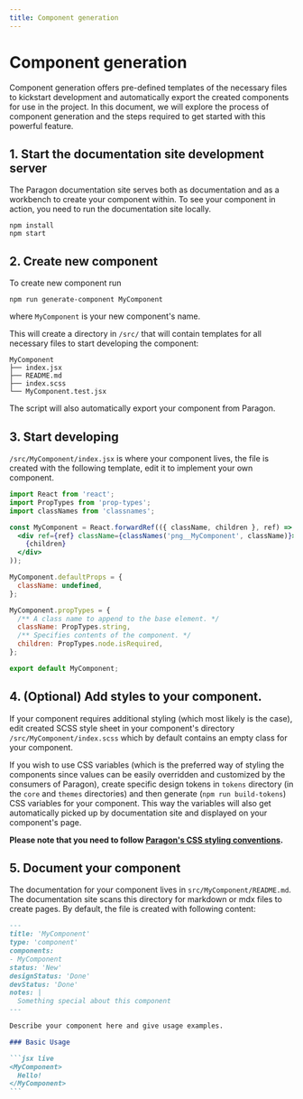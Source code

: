 ```yaml
---
title: Component generation
---
```


# Component generation

Component generation offers pre-defined templates of the necessary files to kickstart development and automatically export the created components for use in the project. In this document, we will explore the process of component generation and the steps required to get started with this powerful feature.

## 1. Start the documentation site development server

The Paragon documentation site serves both as documentation and as a workbench to create your component within. To see your component in action, you need to run the documentation site locally.

```
npm install
npm start
```

## 2. Create new component

To create new component run

```
npm run generate-component MyComponent
```

where `MyComponent` is your new component's name.

This will create a directory in `/src/` that will contain templates for all necessary files to start developing the component:
```
MyComponent
├── index.jsx
├── README.md
├── index.scss
└── MyComponent.test.jsx
```

The script will also automatically export your component from Paragon.

## 3. Start developing

`/src/MyComponent/index.jsx` is where your component lives, the file is created with the following template, edit it to implement your own component.

``` jsx
import React from 'react';
import PropTypes from 'prop-types';
import classNames from 'classnames';

const MyComponent = React.forwardRef(({ className, children }, ref) => (
  <div ref={ref} className={classNames('png__MyComponent', className)}>
    {children}
  </div>
));

MyComponent.defaultProps = {
  className: undefined,
};

MyComponent.propTypes = {
  /** A class name to append to the base element. */
  className: PropTypes.string,
  /** Specifies contents of the component. */
  children: PropTypes.node.isRequired,
};

export default MyComponent;

```

## 4. (Optional) Add styles to your component.

If your component requires additional styling (which most likely is the case), edit created SCSS style sheet in your
component's directory `/src/MyComponent/index.scss` which by default contains an empty class for your component.

If you wish to use CSS variables (which is the preferred way of styling the components since values can be
easily overridden and customized by the consumers of Paragon), create specific design tokens in `tokens` directory (in the `core` and `themes` directories) and then generate (`npm run build-tokens`) CSS variables for your component.
This way the variables will also get automatically picked up by documentation site and displayed on your component's page.

**Please note that you need to follow [Paragon's CSS styling conventions](https://github.com/openedx/paragon/blob/master/docs/decisions/0012-css-styling-conventions).**

## 5. Document your component

The documentation for your component lives in `src/MyComponent/README.md`. The documentation site scans this directory for markdown or mdx files to create pages. By default, the file is created with following content:

```` md
---
title: 'MyComponent'
type: 'component'
components:
- MyComponent
status: 'New'
designStatus: 'Done'
devStatus: 'Done'
notes: |
  Something special about this component
---

Describe your component here and give usage examples.

### Basic Usage

```jsx live
<MyComponent>
  Hello!
</MyComponent>
```

````
